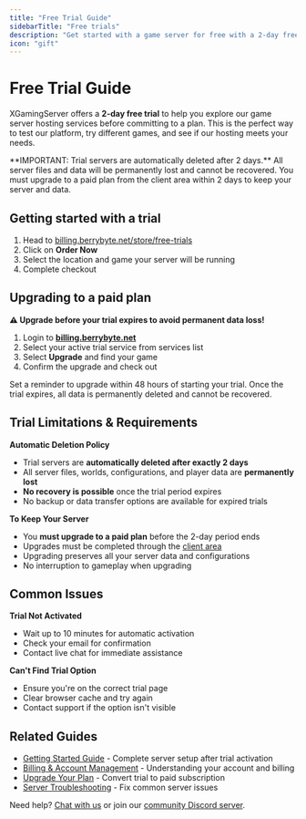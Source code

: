 ```yaml
---
title: "Free Trial Guide"
sidebarTitle: "Free trials"
description: "Get started with a game server for free with a 2-day free trial - no commitment required"
icon: "gift"
---
```


# Free Trial Guide

XGamingServer offers a **2-day free trial** to help you explore our game server hosting services before committing to a plan. This is the perfect way to test our platform, try different games, and see if our hosting meets your needs.

<Warning>
  **IMPORTANT: Trial servers are automatically deleted after 2 days.** All server files and data will be permanently lost and cannot be recovered. You must upgrade to a paid plan from the client area within 2 days to keep your server and data.
</Warning>

## Getting started with a trial

1. Head to [billing.berrybyte.net/store/free-trials](https://billing.xgamingserver.com/store/free-trials)
2. Click on **Order Now**
3. Select the location and game your server will be running
4. Complete checkout

## Upgrading to a paid plan

**⚠️ Upgrade before your trial expires to avoid permanent data loss!**

1. Login to [**billing.berrybyte.net**](https://billing.xgamingserver.com/login)
2. Select your active trial service from services list
3. Select **Upgrade** and find your game
4. Confirm the upgrade and check out

<Tip>
  Set a reminder to upgrade within 48 hours of starting your trial. Once the trial expires, all data is permanently deleted and cannot be recovered.
</Tip>

## Trial Limitations & Requirements

**Automatic Deletion Policy**
- Trial servers are **automatically deleted after exactly 2 days**
- All server files, worlds, configurations, and player data are **permanently lost**
- **No recovery is possible** once the trial period expires
- No backup or data transfer options are available for expired trials

**To Keep Your Server**
- You **must upgrade to a paid plan** before the 2-day period ends
- Upgrades must be completed through the [client area](https://billing.xgamingserver.com/login)
- Upgrading preserves all your server data and configurations
- No interruption to gameplay when upgrading

## Common Issues

**Trial Not Activated**
- Wait up to 10 minutes for automatic activation
- Check your email for confirmation
- Contact live chat for immediate assistance

**Can't Find Trial Option**
- Ensure you're on the correct trial page
- Clear browser cache and try again
- Contact support if the option isn't visible

## Related Guides

- [Getting Started Guide](/quickstart) - Complete server setup after trial activation
- [Billing & Account Management](/help) - Understanding your account and billing
- [Upgrade Your Plan](/help/upgrade-plan) - Convert trial to paid subscription
- [Server Troubleshooting](/troubleshooting) - Fix common server issues

Need help? [Chat with us](https://xgamingserver.com/contact) or join our [community Discord server](https://discord.com/invite/Pv8DMpXtma).